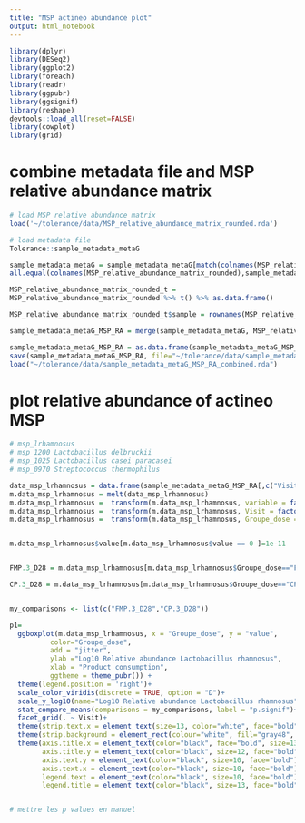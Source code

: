 ```yaml
---
title: "MSP actineo abundance plot"
output: html_notebook
---
```


```r

library(dplyr)
library(DESeq2)
library(ggplot2)
library(foreach)
library(readr)
library(ggpubr)
library(ggsignif)
library(reshape)
devtools::load_all(reset=FALSE)
library(cowplot)
library(grid)

```


# combine metadata file and MSP relative abundance matrix
```r

# load MSP relative abundance matrix
load('~/tolerance/data/MSP_relative_abundance_matrix_rounded.rda')

# load metadata file 
Tolerance::sample_metadata_metaG

sample_metadata_metaG = sample_metadata_metaG[match(colnames(MSP_relative_abundance_matrix_rounded),sample_metadata_metaG$samplenr),] 
all.equal(colnames(MSP_relative_abundance_matrix_rounded),sample_metadata_metaG$samplenr)

MSP_relative_abundance_matrix_rounded_t = 
MSP_relative_abundance_matrix_rounded %>% t() %>% as.data.frame()

MSP_relative_abundance_matrix_rounded_t$sample = rownames(MSP_relative_abundance_matrix_rounded_t)  

sample_metadata_metaG_MSP_RA = merge(sample_metadata_metaG, MSP_relative_abundance_matrix_rounded_t, by.x="samplenr", by.y="sample")

sample_metadata_metaG_MSP_RA = as.data.frame(sample_metadata_metaG_MSP_RA)
save(sample_metadata_metaG_MSP_RA, file="~/tolerance/data/sample_metadata_metaG_MSP_RA_combined.rda")
load("~/tolerance/data/sample_metadata_metaG_MSP_RA_combined.rda")
```


# plot relative abundance of actineo MSP

```r
# msp_lrhamnosus
# msp_1200 Lactobacillus delbruckii
# msp_1025 Lactobacillus casei paracasei
# msp_0970 Streptococcus thermophilus

data_msp_lrhamnosus = data.frame(sample_metadata_metaG_MSP_RA[,c("Visit","Groupe_dose", "Groupe", "group","msp_lrhamnosus")])
m.data_msp_lrhamnosus = melt(data_msp_lrhamnosus)
m.data_msp_lrhamnosus =  transform(m.data_msp_lrhamnosus, variable = factor(variable, labels=c("Lactobacillus rhamnosus")))
m.data_msp_lrhamnosus =  transform(m.data_msp_lrhamnosus, Visit = factor(Visit, labels=c("D0", "D28", "D56"), ordered=TRUE))
m.data_msp_lrhamnosus =  transform(m.data_msp_lrhamnosus, Groupe_dose = factor(Groupe_dose, labels=c("CP.3", "FMP.3"), ordered=TRUE))


m.data_msp_lrhamnosus$value[m.data_msp_lrhamnosus$value == 0 ]=1e-11


FMP.3_D28 = m.data_msp_lrhamnosus[m.data_msp_lrhamnosus$Groupe_dose=="FMP.3" & m.data_msp_lrhamnosus$Visit=="D28",]

CP.3_D28 = m.data_msp_lrhamnosus[m.data_msp_lrhamnosus$Groupe_dose=="CP.3" & m.data_msp_lrhamnosus$Visit=="D28",]


my_comparisons <- list(c("FMP.3_D28","CP.3_D28"))

p1=
  ggboxplot(m.data_msp_lrhamnosus, x = "Groupe_dose", y = "value",
          color="Groupe_dose",
          add = "jitter",
          ylab ="Log10 Relative abundance Lactobacillus rhamnosus",
          xlab = "Product consumption",
          ggtheme = theme_pubr()) +
  theme(legend.position = 'right')+
  scale_color_viridis(discrete = TRUE, option = "D")+
  scale_y_log10(name="Log10 Relative abundance Lactobacillus rhamnosus") +
  stat_compare_means(comparisons = my_comparisons, label = "p.signif")+
  facet_grid(. ~ Visit)+
  theme(strip.text.x = element_text(size=13, color="white", face="bold")) +
  theme(strip.background = element_rect(colour="white", fill="gray48", linetype="solid"))+
  theme(axis.title.x = element_text(color="black", face="bold", size=13),
        axis.title.y = element_text(color="black", size=12, face="bold"),
        axis.text.y = element_text(color="black", size=10, face="bold"),
        axis.text.x = element_text(color="black", size=10, face="bold"),
        legend.text = element_text(color="black", size=10, face="bold"),
        legend.title = element_text(color="black", size=13, face="bold")) 


# mettre les p values en manuel



```

